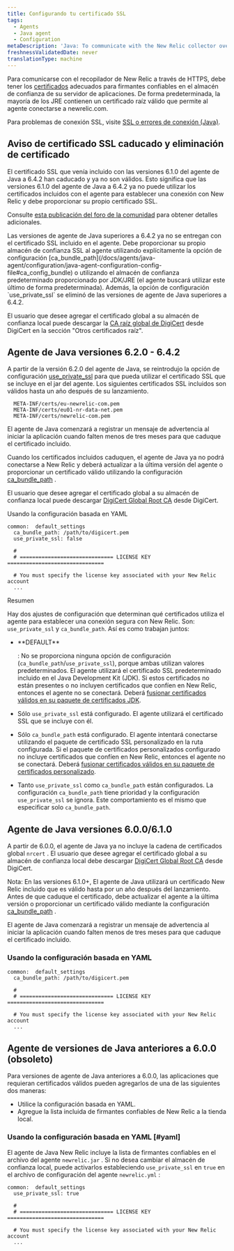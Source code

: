 ```yaml
---
title: Configurando tu certificado SSL
tags:
  - Agents
  - Java agent
  - Configuration
metaDescription: 'Java: To communicate with the New Relic collector over SSL, include the list of trusted signers in the trust store on your app server.'
freshnessValidatedDate: never
translationType: machine
---
```


Para comunicarse con el recopilador de New Relic a través de HTTPS, debe tener los [certificados](/docs/using-new-relic/welcome-new-relic/get-started/glossary#ssl-certificate) adecuados para firmantes confiables en el almacén de confianza de su servidor de aplicaciones. De forma predeterminada, la mayoría de los JRE contienen un certificado raíz válido que permite al agente conectarse a newrelic.com.

Para problemas de conexión SSL, visite [SSL o errores de conexión (Java)](/docs/agents/java-agent/troubleshooting/ssl-or-connection-errors-java/).

## Aviso de certificado SSL caducado y eliminación de certificado

<Callout variant="caution">
  El certificado SSL que venía incluido con las versiones 6.1.0 del agente de Java a 6.4.2 han caducado y ya no son válidos. Esto significa que las versiones 6.1.0 del agente de Java a 6.4.2 ya no puede utilizar los certificados incluidos con el agente para establecer una conexión con New Relic y debe proporcionar su propio certificado SSL.

  Consulte [esta publicación del foro de la comunidad](https://discuss.newrelic.com/t/important-upcoming-new-relic-server-certificate-update-will-impact-most-users-of-java-agent-version-6-1-and-a-few-users-of-java-agent-version-6-2-0-to-6-4-2/141711) para obtener detalles adicionales.
</Callout>

<Callout variant="important">
  Las versiones de agente de Java superiores a 6.4.2 ya no se entregan con el certificado SSL incluido en el agente. Debe proporcionar su propio almacén de confianza SSL al agente utilizando explícitamente la opción de configuración [ca_bundle_path](/docs/agents/java-agent/configuration/java-agent-configuration-config-file#ca_config_bundle) o utilizando el almacén de confianza predeterminado proporcionado por JDK/JRE (el agente buscará utilizar este último de forma predeterminada). Además, la opción de configuración `use_private_ssl` se eliminó de las versiones de agente de Java superiores a 6.4.2.

  El usuario que desee agregar el certificado global a su almacén de confianza local puede descargar la [CA raíz global de DigiCert](https://www.digicert.com/kb/digicert-root-certificates.htm) desde DigiCert en la sección "Otros certificados raíz".
</Callout>

## Agente de Java versiones 6.2.0 - 6.4.2

A partir de la versión 6.2.0 del agente de Java, se reintrodujo la opción de configuración [use_private_ssl](/docs/agents/java-agent/configuration/java-agent-configuration-config-file#use_private_ssl) para que pueda utilizar el certificado SSL que se incluye en el jar del agente. Los siguientes certificados SSL incluidos son válidos hasta un año después de su lanzamiento.

```
  META-INF/certs/eu-newrelic-com.pem
  META-INF/certs/eu01-nr-data-net.pem
  META-INF/certs/newrelic-com.pem
```

<Callout variant="important">
  El agente de Java comenzará a registrar un mensaje de advertencia al iniciar la aplicación cuando falten menos de tres meses para que caduque el certificado incluido.

  Cuando los certificados incluidos caduquen, el agente de Java ya no podrá conectarse a New Relic y deberá actualizar a la última versión del agente o proporcionar un certificado válido utilizando la configuración [ca_bundle_path](/docs/agents/java-agent/configuration/java-agent-configuration-config-file#ca_config_bundle) .

  El usuario que desee agregar el certificado global a su almacén de confianza local puede descargar [DigiCert Global Root CA](https://www.digicert.com/kb/digicert-root-certificates.htm) desde DigiCert.
</Callout>

Usando la configuración basada en YAML

```
common:  default_settings
  ca_bundle_path: /path/to/digicert.pem
  use_private_ssl: false

  #
  # ============================== LICENSE KEY ===============================

  # You must specify the license key associated with your New Relic account
  ...
```

Resumen

Hay dos ajustes de configuración que determinan qué certificados utiliza el agente para establecer una conexión segura con New Relic. Son: `use_private_ssl` y `ca_bundle_path`. Así es como trabajan juntos:

* <DNT>
    **DEFAULT**
  </DNT>

  : No se proporciona ninguna opción de configuración (`ca_bundle_path`/`use_private_ssl`), porque ambas utilizan valores predeterminados. El agente utilizará el certificado SSL predeterminado incluido en el Java Development Kit (JDK). Si estos certificados no están presentes o no incluyen certificados que confíen en New Relic, entonces el agente no se conectará. Deberá [fusionar certificados válidos en su paquete de certificados JDK](/docs/agents/java-agent/troubleshooting/ssl-or-connection-errors-java).

* Sólo `use_private_ssl` está configurado. El agente utilizará el certificado SSL que se incluye con él.

* Sólo `ca_bundle_path` está configurado. El agente intentará conectarse utilizando el paquete de certificado SSL personalizado en la ruta configurada. Si el paquete de certificados personalizados configurado no incluye certificados que confíen en New Relic, entonces el agente no se conectará. Deberá [fusionar certificados válidos en su paquete de certificados personalizado](/docs/agents/java-agent/troubleshooting/ssl-or-connection-errors-java).

* Tanto `use_private_ssl` como `ca_bundle_path` están configurados. La configuración `ca_bundle_path` tiene prioridad y la configuración `use_private_ssl` se ignora. Este comportamiento es el mismo que especificar solo `ca_bundle_path`.

## Agente de Java versiones 6.0.0/6.1.0

A partir de 6.0.0, el agente de Java ya no incluye la cadena de certificados global `nrcert` . El usuario que desee agregar el certificado global a su almacén de confianza local debe descargar [DigiCert Global Root CA](https://www.digicert.com/kb/digicert-root-certificates.htm) desde DigiCert.

Nota: En las versiones 6.1.0+, El agente de Java utilizará un certificado New Relic incluido que es válido hasta por un año después del lanzamiento. Antes de que caduque el certificado, debe actualizar el agente a la última versión o proporcionar un certificado válido mediante la configuración [ca_bundle_path](/docs/agents/java-agent/configuration/java-agent-configuration-config-file#ca_config_bundle) .

<Callout variant="important">
  El agente de Java comenzará a registrar un mensaje de advertencia al iniciar la aplicación cuando falten menos de tres meses para que caduque el certificado incluido.
</Callout>

### Usando la configuración basada en YAML

```
common:  default_settings
  ca_bundle_path: /path/to/digicert.pem

  #
  # ============================== LICENSE KEY ===============================

  # You must specify the license key associated with your New Relic account
  ...
```

## Agente de versiones de Java anteriores a 6.0.0 (obsoleto)

Para versiones de agente de Java anteriores a 6.0.0, las aplicaciones que requieran certificados válidos pueden agregarlos de una de las siguientes dos maneras:

* Utilice la configuración basada en YAML.
* Agregue la lista incluida de firmantes confiables de New Relic a la tienda local.

### Usando la configuración basada en YAML [#yaml]

El agente de Java New Relic incluye la lista de firmantes confiables en el archivo del agente `newrelic.jar` . Si no desea cambiar el almacén de confianza local, puede activarlos estableciendo `use_private_ssl` en `true` en el archivo de configuración del agente `newrelic.yml` :

```
common:  default_settings
  use_private_ssl: true

  #
  # ============================== LICENSE KEY ===============================

  # You must specify the license key associated with your New Relic account
  ...
```
